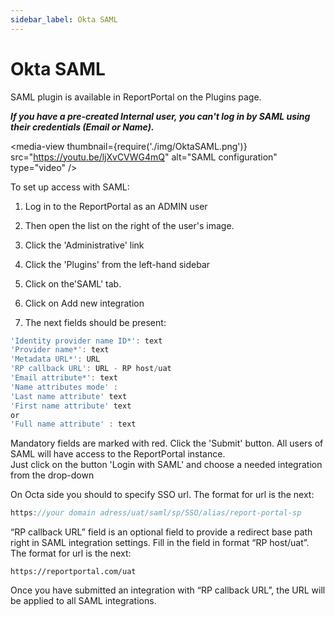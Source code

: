 ```yaml
---
sidebar_label: Okta SAML
---
```


# Okta SAML

SAML plugin is available in ReportPortal on the Plugins page.

***If you have a pre-created Internal user, you can't log in by SAML using their credentials (Email or Name).***

<media-view thumbnail={require('./img/OktaSAML.png')} src="https://youtu.be/ljXvCVWG4mQ" alt="SAML configuration" type="video" />

To set up access with SAML:

1. Log in to the ReportPortal as an ADMIN user

2. Then open the list on the right of the user's image.

3. Click the 'Administrative' link

4. Click the 'Plugins' from the left-hand sidebar

5. Click on the'SAML' tab.

6. Click on Add new integration

7. The next fields should be present:

```javascript 
'Identity provider name ID*': text
'Provider name*': text
'Metadata URL*': URL
'RP callback URL': URL - RP host/uat
'Email attribute*': text
'Name attributes mode' : 
'Last name attribute' text
'First name attribute' text
or
'Full name attribute' : text
  ```

Mandatory fields are marked with red.
Click the 'Submit' button.
All users of SAML will have access to the ReportPortal instance.  
Just click on the button 'Login with SAML' and choose a needed integration from the drop-down


On Octa side you should to specify SSO url. The format for url is the next:

```java
https://your domain adress/uat/saml/sp/SSO/alias/report-portal-sp
```

“RP callback URL” field is an optional field to provide a redirect base path right in SAML integration settings. Fill in the field in format “RP host/uat”. The format for url is the next:

```
https://reportportal.com/uat
```
Once you have submitted an integration with “RP callback URL”, the URL will be applied to all SAML integrations.
